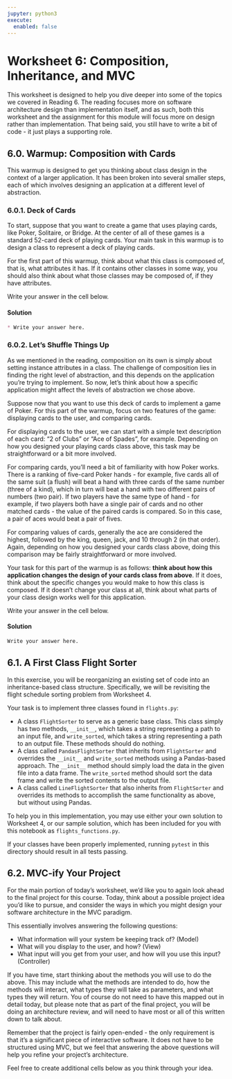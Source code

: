 ```yaml
---
jupyter: python3
execute:
  enabled: false
---
```


# Worksheet 6: Composition, Inheritance, and MVC

This worksheet is designed to help you dive deeper into some of the topics we
covered in Reading 6. The reading focuses more on software architecture design
than implementation itself, and as such, both this worksheet and the assignment
for this module will focus more on design rather than implementation. That
being said, you still have to write a bit of code - it just plays a supporting
role.

## 6.0. Warmup: Composition with Cards

This warmup is designed to get you thinking about class design in the context
of a larger application. It has been broken into several smaller steps, each of
which involves designing an application at a different level of abstraction.

### 6.0.1. Deck of Cards

To start, suppose that you want to create a game that uses playing cards, like
Poker, Solitaire, or Bridge. At the center of all of these games is a standard
52-card deck of playing cards. Your main task in this warmup is to design a
class to represent a deck of playing cards.

For the first part of this warmup, think about what this class is composed of,
that is, what attributes it has. If it contains other classes in some way, you
should also think about what those classes may be composed of, if they have
attributes.

Write your answer in the cell below.

#### Solution

```markdown
* Write your answer here.
```

### 6.0.2. Let's Shuffle Things Up

As we mentioned in the reading, composition on its own is simply about setting
instance attributes in a class. The challenge of composition lies in finding
the right level of abstraction, and this depends on the application you're
trying to implement. So now, let's think about how a specific application might
affect the levels of abstraction we chose above.

Suppose now that you want to use this deck of cards to implement a game of
Poker. For this part of the warmup, focus on two features of the game:
displaying cards to the user, and comparing cards.

For displaying cards to the user, we can start with a simple text description
of each card: "2 of Clubs" or "Ace of Spades", for example. Depending on how
you designed your playing cards class above, this task may be straightforward
or a bit more involved.

For comparing cards, you'll need a bit of familiarity with how Poker
works. There is a ranking of five-card Poker hands - for example, five cards
all of the same suit (a flush) will beat a hand with three cards of the same
number (three of a kind), which in turn will beat a hand with two different
pairs of numbers (two pair). If two players have the same type of hand - for
example, if two players both have a single pair of cards and no other matched
cards - the value of the paired cards is compared. So in this case, a pair of
aces would beat a pair of fives.

For comparing values of cards, generally the ace are considered the highest,
followed by the king, queen, jack, and 10 through 2 (in that order). Again,
depending on how you designed your cards class above, doing this comparison may
be fairly straightforward or more involved.

Your task for this part of the warmup is as follows: **think about how this
application changes the design of your cards class from above**. If it does,
think about the specific changes you would make to how this class is
composed. If it doesn't change your class at all, think about what parts of
your class design works well for this application.

Write your answer in the cell below.

#### Solution

```markdown
Write your answer here.
```

## 6.1. A First Class Flight Sorter

In this exercise, you will be reorganizing an existing set of code into an
inheritance-based class structure. Specifically, we will be revisiting the
flight schedule sorting problem from Worksheet 4.

Your task is to implement three classes found in `flights.py`:

* A class `FlightSorter` to serve as a generic base class. This class simply
  has two methods, `__init__`, which takes a string representing a path to an
  input file, and `write_sorted`, which takes a string representing a path to
  an output file. These methods should do nothing.
* A class called `PandasFlightSorter` that inherits from `FlightSorter` and
  overrides the `__init__` and `write_sorted` methods using a Pandas-based
  approach. The `__init__` method should simply load the data in the given file
  into a data frame. The `write_sorted` method should sort the data frame and
  write the sorted contents to the output file.
* A class called `LineFlightSorter` that also inherits from `FlightSorter` and
  overrides its methods to accomplish the same functionality as above, but
  without using Pandas.

To help you in this implementation, you may use either your own solution to
Worksheet 4, or our sample solution, which has been included for you with this
notebook as `flights_functions.py`.

If your classes have been properly implemented, running `pytest` in this
directory should result in all tests passing.

## 6.2. MVC-ify Your Project

For the main portion of today's worksheet, we'd like you to again look ahead to
the final project for this course. Today, think about a possible project idea
you'd like to pursue, and consider the ways in which you might design your
software architecture in the MVC paradigm.

This essentially involves answering the following questions:

* What information will your system be keeping track of? (Model)
* What will you display to the user, and how? (View)
* What input will you get from your user, and how will you use this input?
  (Controller)

If you have time, start thinking about the methods you will use to do the above.
This may include what the methods are intended to do, how the methods will
interact, what types they will take as parameters, and what types they will
return. You of course do not need to have this mapped out in detail today, but
please note that as part of the final project, you will be doing an architecture
review, and will need to have most or all of this written down to talk about.

Remember that the project is fairly open-ended - the only requirement is that
it's a significant piece of interactive software. It does not have to be
structured using MVC, but we feel that answering the above questions will help
you refine your project's architecture.

Feel free to create additional cells below as you think through your idea.
